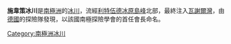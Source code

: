 {{unreferenced|time=2013-10-27T08:34:09+00:00}}
{{coord|77|50|S|34|40|W|type:glacier_region:AQ|display=title}}

'''施韋策冰川'''是[[南極洲|南極洲]]的[[冰川|冰川]]，流經[[利特伍德冰原島峰|利特伍德冰原島峰]]北部，最終注入[[瓦謝爾灣|瓦謝爾灣]]，由[[德國|德國]]的探險隊發現，以該國南極探險學會的首任會長命名。

{{DEFAULTSORT:Schweitzer Glacier}}
[[Category:南極洲冰川|Category:南極洲冰川]]


{{CoatsLand-geo-stub}}
